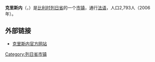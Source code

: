 {{Infobox Belgium municipality
|name=克里斯内
|namefr=Crisnée
|picture=Crisnée JPG01.jpg
|picture-legend=
|map=Crisnée Liège Belgium Map.png
|map-legend=克里斯内在比利时列日省的位置
|arms=Blason Crisnée.svg
|flag=Flag of Crisnée.svg
|region={{BE-REG-WAL}}
|community={{BE-FR}}
|province={{BE-PROV-LG}}
|arrondissement=[[瓦雷姆區|瓦雷姆區]]
|nis=64021
|pyramid-date
|0-19=
|20-64
|65
|foreigners=
|foreigners-date
|mayor=Philippe Goffin ([[革新运动|MR]])
|majority= [[革新运动|MR]]
|postal-codes=4367
|telephone-area=04
|web=[http://www.crisnee.be/ www.crisnee.be]
|coordinates = {{coord|50|43|N|05|24|E|region:BE|display=inline,title}}
}}
'''克里斯内'''（{{lang-fr|Crisnée}}，{{IPA-fr|kʁisne}}）是[[比利时|比利时]][[列日省|列日省]]的一个[[市镇_(比利时)|市镇]]，通行[[法语|法语]]，人口2,793人（2006年）。

==外部链接==
*[http://www.crisnee.be/ 克里斯内官方网站] {{Wayback|url=http://www.crisnee.be/ |date=20201027144150 }}

{{列日省市区}}

{{Belgium-geo-stub}}

{{DEFAULTSORT:Crisnée}}

[[Category:列日省市镇|Category:列日省市镇]]